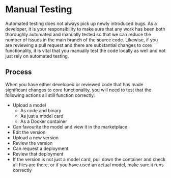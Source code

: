 
# Manual Testing

Automated testing does not always pick up newly introduced bugs. As a developer, it is your responsibility to make sure
that any work has been both thoroughly automated and manually tested so that we can reduce the number of issues in the
main branch of the source code. Likewise, if you are reviewing a pull request and there are substantial changes to core
functionality, it is vital that you manually test the code locally as well and not just rely on automated testing.

## Process

When you have either developed or reviewed code that has made significant changes to core functionality, you will need
to test that the following actions all still function correctly:

- Upload a model
  - As code and binary
  - As just a model card
  - As a Docker container
- Can favourite the model and view it in the marketplace
- Edit the version
- Upload a new version
- Review the version
- Can request a deployment
- Review that deployment
- If the version is not just a model card, pull down the container and check all files are there, or if you have used an
  actual model, make sure it runs correctly


